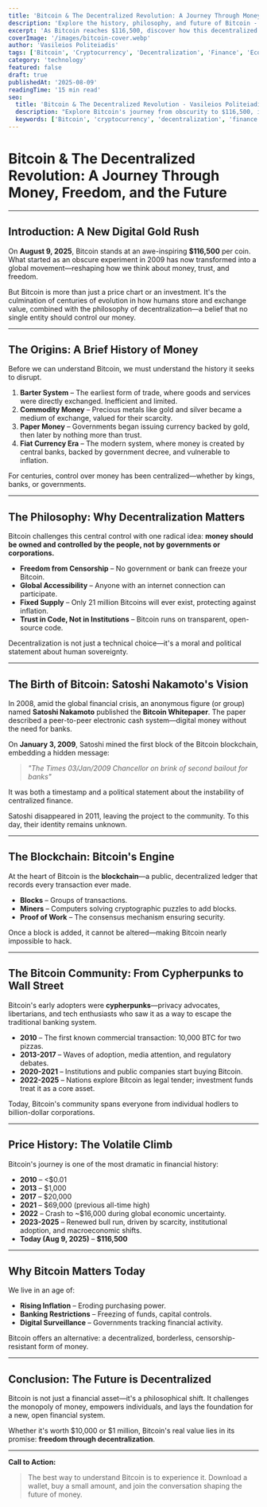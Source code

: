 ```yaml
---
title: 'Bitcoin & The Decentralized Revolution: A Journey Through Money, Freedom, and the Future'
description: 'Explore the history, philosophy, and future of Bitcoin - from its origins as digital gold to its role in the decentralized revolution reshaping money and freedom.'
excerpt: 'As Bitcoin reaches $116,500, discover how this decentralized currency is challenging centuries of centralized money control and reshaping the future of finance.'
coverImage: '/images/bitcoin-cover.webp'
author: 'Vasileios Politeiadis'
tags: ['Bitcoin', 'Cryptocurrency', 'Decentralization', 'Finance', 'Economics', 'Technology']
category: 'technology'
featured: false
draft: true
publishedAt: '2025-08-09'
readingTime: '15 min read'
seo:
  title: 'Bitcoin & The Decentralized Revolution - Vasileios Politeiadis'
  description: "Explore Bitcoin's journey from obscurity to $116,500, its philosophy of decentralization, and how it's reshaping the future of money and freedom."
  keywords: ['Bitcoin', 'cryptocurrency', 'decentralization', 'finance', 'economics', 'digital currency']
---
```


# Bitcoin & The Decentralized Revolution: A Journey Through Money, Freedom, and the Future

---

## Introduction: A New Digital Gold Rush

On **August 9, 2025**, Bitcoin stands at an awe-inspiring **$116,500** per coin. What started as an obscure experiment in 2009 has now transformed into a global movement—reshaping how we think about money, trust, and freedom.

But Bitcoin is more than just a price chart or an investment. It's the culmination of centuries of evolution in how humans store and exchange value, combined with the philosophy of decentralization—a belief that no single entity should control our money.

---

## The Origins: A Brief History of Money

Before we can understand Bitcoin, we must understand the history it seeks to disrupt.

1. **Barter System** – The earliest form of trade, where goods and services were directly exchanged. Inefficient and limited.
2. **Commodity Money** – Precious metals like gold and silver became a medium of exchange, valued for their scarcity.
3. **Paper Money** – Governments began issuing currency backed by gold, then later by nothing more than trust.
4. **Fiat Currency Era** – The modern system, where money is created by central banks, backed by government decree, and vulnerable to inflation.

For centuries, control over money has been centralized—whether by kings, banks, or governments.

---

## The Philosophy: Why Decentralization Matters

Bitcoin challenges this central control with one radical idea: **money should be owned and controlled by the people, not by governments or corporations.**

- **Freedom from Censorship** – No government or bank can freeze your Bitcoin.
- **Global Accessibility** – Anyone with an internet connection can participate.
- **Fixed Supply** – Only 21 million Bitcoins will ever exist, protecting against inflation.
- **Trust in Code, Not in Institutions** – Bitcoin runs on transparent, open-source code.

Decentralization is not just a technical choice—it's a moral and political statement about human sovereignty.

---

## The Birth of Bitcoin: Satoshi Nakamoto's Vision

In 2008, amid the global financial crisis, an anonymous figure (or group) named **Satoshi Nakamoto** published the **Bitcoin Whitepaper**. The paper described a peer-to-peer electronic cash system—digital money without the need for banks.

On **January 3, 2009**, Satoshi mined the first block of the Bitcoin blockchain, embedding a hidden message:

> *"The Times 03/Jan/2009 Chancellor on brink of second bailout for banks"*

It was both a timestamp and a political statement about the instability of centralized finance.

Satoshi disappeared in 2011, leaving the project to the community. To this day, their identity remains unknown.

---

## The Blockchain: Bitcoin's Engine

At the heart of Bitcoin is the **blockchain**—a public, decentralized ledger that records every transaction ever made.

- **Blocks** – Groups of transactions.
- **Miners** – Computers solving cryptographic puzzles to add blocks.
- **Proof of Work** – The consensus mechanism ensuring security.

Once a block is added, it cannot be altered—making Bitcoin nearly impossible to hack.

---

## The Bitcoin Community: From Cypherpunks to Wall Street

Bitcoin's early adopters were **cypherpunks**—privacy advocates, libertarians, and tech enthusiasts who saw it as a way to escape the traditional banking system.

- **2010** – The first known commercial transaction: 10,000 BTC for two pizzas.
- **2013-2017** – Waves of adoption, media attention, and regulatory debates.
- **2020-2021** – Institutions and public companies start buying Bitcoin.
- **2022-2025** – Nations explore Bitcoin as legal tender; investment funds treat it as a core asset.

Today, Bitcoin's community spans everyone from individual hodlers to billion-dollar corporations.

---

## Price History: The Volatile Climb

Bitcoin's journey is one of the most dramatic in financial history:

- **2010** – &lt;$0.01
- **2013** – $1,000
- **2017** – $20,000
- **2021** – $69,000 (previous all-time high)
- **2022** – Crash to ~$16,000 during global economic uncertainty.
- **2023-2025** – Renewed bull run, driven by scarcity, institutional adoption, and macroeconomic shifts.
- **Today (Aug 9, 2025)** – **$116,500**

---

## Why Bitcoin Matters Today

We live in an age of:

- **Rising Inflation** – Eroding purchasing power.
- **Banking Restrictions** – Freezing of funds, capital controls.
- **Digital Surveillance** – Governments tracking financial activity.

Bitcoin offers an alternative: a decentralized, borderless, censorship-resistant form of money.

---

## Conclusion: The Future is Decentralized

Bitcoin is not just a financial asset—it's a philosophical shift. It challenges the monopoly of money, empowers individuals, and lays the foundation for a new, open financial system.

Whether it's worth $10,000 or $1 million, Bitcoin's real value lies in its promise: **freedom through decentralization**.

---

**Call to Action:**

> The best way to understand Bitcoin is to experience it. Download a wallet, buy a small amount, and join the conversation shaping the future of money.

